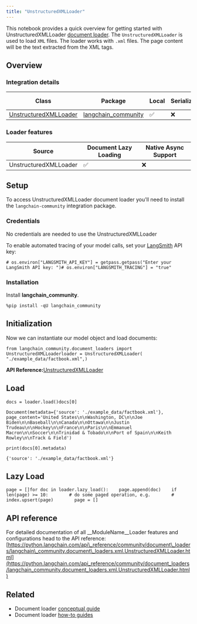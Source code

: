 ```yaml
---
title: "UnstructuredXMLLoader"
---
```


This notebook provides a quick overview for getting started with UnstructuredXMLLoader [document loader](https://python.langchain.com/oss/concepts/document_loaders). The `UnstructuredXMLLoader` is used to load `XML` files. The loader works with `.xml` files. The page content will be the text extracted from the XML tags.

## Overview

### Integration details

| Class                                                                                                                                                              | Package                                                                                 | Local | Serializable | [JS support](https://js.langchain.com/oss/integrations/document_loaders/file_loaders/unstructured/) |
| ------------------------------------------------------------------------------------------------------------------------------------------------------------------ | --------------------------------------------------------------------------------------- | ----- | ------------ | ---------------------------------------------------------------------------------------------------- |
| [UnstructuredXMLLoader](https://python.langchain.com/api_reference/community/document_loaders/langchain_community.document_loaders.xml.UnstructuredXMLLoader.html) | [langchain\_community](https://python.langchain.com/api_reference/community/index.html) | ✅     | ❌            | ✅                                                                                                    |

### Loader features

| Source                | Document Lazy Loading | Native Async Support |
| --------------------- | --------------------- | -------------------- |
| UnstructuredXMLLoader | ✅                     | ❌                    |

## Setup

To access UnstructuredXMLLoader document loader you'll need to install the `langchain-community` integration package.

### Credentials

No credentials are needed to use the UnstructuredXMLLoader

To enable automated tracing of your model calls, set your [LangSmith](https://docs.smith.langchain.com/) API key:

```
# os.environ["LANGSMITH_API_KEY"] = getpass.getpass("Enter your LangSmith API key: ")# os.environ["LANGSMITH_TRACING"] = "true"
```

### Installation

Install **langchain\_community**.

```
%pip install -qU langchain_community
```

## Initialization

Now we can instantiate our model object and load documents:

```
from langchain_community.document_loaders import UnstructuredXMLLoaderloader = UnstructuredXMLLoader(    "./example_data/factbook.xml",)
```

**API Reference:**[UnstructuredXMLLoader](https://python.langchain.com/api_reference/community/document_loaders/langchain_community.document_loaders.xml.UnstructuredXMLLoader.html)

## Load

```
docs = loader.load()docs[0]
```

```
Document(metadata={'source': './example_data/factbook.xml'}, page_content='United States\n\nWashington, DC\n\nJoe Biden\n\nBaseball\n\nCanada\n\nOttawa\n\nJustin Trudeau\n\nHockey\n\nFrance\n\nParis\n\nEmmanuel Macron\n\nSoccer\n\nTrinidad & Tobado\n\nPort of Spain\n\nKeith Rowley\n\nTrack & Field')
```

```
print(docs[0].metadata)
```

```
{'source': './example_data/factbook.xml'}
```

## Lazy Load

```
page = []for doc in loader.lazy_load():    page.append(doc)    if len(page) >= 10:        # do some paged operation, e.g.        # index.upsert(page)        page = []
```

## API reference

For detailed documentation of all \_\_ModuleName\_\_Loader features and configurations head to the API reference: [https://python.langchain.com/api\_reference/community/document\_loaders/langchain\_community.document\_loaders.xml.UnstructuredXMLLoader.html](https://python.langchain.com/api_reference/community/document_loaders/langchain_community.document_loaders.xml.UnstructuredXMLLoader.html)

## Related

* Document loader [conceptual guide](/oss/concepts/document_loaders)
* Document loader [how-to guides](/oss/how_to/#document-loaders)
